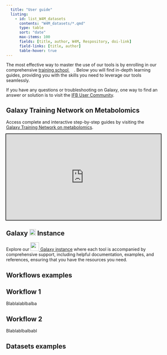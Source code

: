 ---
  title: "User guide"
  listing: 
    - id: list_W4M_datasets
      contents: "W4M_datasets/*.qmd"
      type: table
      sort: "date"
      max-items: 100
      fields: [title, author, W4M, Respository, doi-link]
      field-links: [title, author]
      table-hover: true
---

The most effective way to master the use of our tools is by enrolling in our comprehensive [training school ![](/images/W4E_icon.svg){height=1em}](/news.qmd). Below you will find in-depth learning guides, providing you with the skills you need to leverage our tools seamlessly.

If you have any questions or troubleshooting on Galaxy, one way to find an answer or solution is to visit the [IFB User Community](community.france-bioinformatique.fr/c/workflow4metabolomics/).

## Galaxy Training Network on Metabolomics

Access complete and interactive step-by-step guides by visiting the [![](https://training.galaxyproject.org/training-material/assets/images/GTN-60px.png){height=1em} Galaxy Training Network on metabolomics](https://training.galaxyproject.org/training-material/topics/metabolomics/).

```{=html}
<iframe style="
  width:100%;
  height:20em;
  border-style:none;
  box-shadow:0px 0px 2px 2px"
  src="https://training.galaxyproject.org/training-material/topics/metabolomics/" title="Galaxy GTN"
></iframe>
```

## Galaxy ![](/images/W4M_icon.svg){height=1em} Instance

Explore our [![](https://galaxyproject.org/images/galaxy-logos/galaxy_project_logo_square.png){height=2em} Galaxy instance](https://workflow4metabolomics.usegalaxy.fr) where each tool is accompanied by comprehensive support, including helpful documentation, examples, and references, ensuring that you have the resources you need.

## Workflows examples
::: {.panel-tabset}
## Workflow 1

Blablalablbalba

## Workflow 2

Blablablbalbabl

:::

## Datasets examples


:::{#list_W4M_datasets}

:::